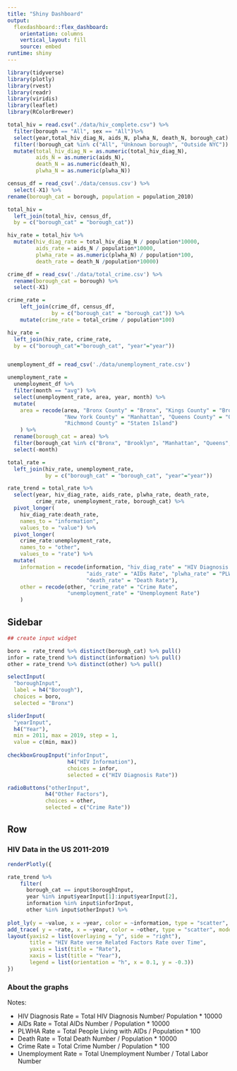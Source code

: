 ```yaml
---
title: "Shiny Dashboard"
output: 
  flexdashboard::flex_dashboard:
    orientation: columns
    vertical_layout: fill
    source: embed
runtime: shiny
---
```


```r
library(tidyverse)
library(plotly)
library(rvest)
library(readr)
library(viridis)
library(leaflet)
library(RColorBrewer)
```


```r
total_hiv = read.csv("./data/hiv_complete.csv") %>% 
  filter(borough == "All", sex == "All")%>% 
  select(year,total_hiv_diag_N, aids_N, plwha_N, death_N, borough_cat) %>%
  filter(!borough_cat %in% c("All", "Unknown borough", "Outside NYC")) %>%
  mutate(total_hiv_diag_N = as.numeric(total_hiv_diag_N),
         aids_N = as.numeric(aids_N),
         death_N = as.numeric(death_N),
         plwha_N = as.numeric(plwha_N))

census_df = read_csv('./data/census.csv') %>% 
  select(-X1) %>% 
rename(borough_cat = borough, population = population_2010)

total_hiv =
  left_join(total_hiv, census_df, 
  by = c("borough_cat" = "borough_cat")) 

hiv_rate = total_hiv %>% 
  mutate(hiv_diag_rate = total_hiv_diag_N / population*10000,
         aids_rate = aids_N / population*10000,
         plwha_rate = as.numeric(plwha_N) / population*100,
         death_rate = death_N /population*10000)

crime_df = read_csv('./data/total_crime.csv') %>%
  rename(borough_cat = borough) %>%
  select(-X1)

crime_rate = 
    left_join(crime_df, census_df, 
              by = c("borough_cat" = "borough_cat")) %>%
    mutate(crime_rate = total_crime / population*100)

hiv_rate =
  left_join(hiv_rate, crime_rate, 
  by = c("borough_cat"="borough_cat", "year"="year"))


unemployment_df = read_csv('./data/unemployment_rate.csv')

unemployment_rate = 
  unemployment_df %>% 
  filter(month == "avg") %>% 
  select(unemployment_rate, area, year, month) %>% 
  mutate(
    area = recode(area, "Bronx County" = "Bronx", "Kings County" = "Brooklyn", 
                  "New York County" = "Manhattan", "Queens County" = "Queens", 
                  "Richmond County" = "Staten Island")
    ) %>%
  rename(borough_cat = area) %>%
  filter(borough_cat %in% c("Bronx", "Brooklyn", "Manhattan", "Queens","Staten Island")) %>% 
  select(-month)

total_rate = 
  left_join(hiv_rate, unemployment_rate, 
            by = c("borough_cat" = "borough_cat", "year"="year"))

rate_trend = total_rate %>%
  select(year, hiv_diag_rate, aids_rate, plwha_rate, death_rate,
         crime_rate, unemployment_rate, borough_cat) %>%
  pivot_longer(
    hiv_diag_rate:death_rate,
    names_to = "information", 
    values_to = "value") %>%
  pivot_longer(
    crime_rate:unemployment_rate,
    names_to = "other", 
    values_to = "rate") %>%
  mutate(
    information = recode(information, "hiv_diag_rate" = "HIV Diagnosis Rate", 
                         "aids_rate" = "AIDs Rate", "plwha_rate" = "PLWHA Rate", 
                         "death_rate" = "Death Rate"),
    other = recode(other, "crime_rate" = "Crime Rate",
                   "unemployment_rate" = "Unemployment Rate")
    ) 
```
  
Sidebar {.sidebar}
-----------------------------------------------------------------------

```r
## create input widget

boro =  rate_trend %>% distinct(borough_cat) %>% pull()
infor = rate_trend %>% distinct(information) %>% pull()
other = rate_trend %>% distinct(other) %>% pull()

selectInput(
  "boroughInput",
  label = h4("Borough"),
  choices = boro,
  selected = "Bronx")

sliderInput(
  "yearInput",
  h4("Year"),
  min = 2011, max = 2019, step = 1, 
  value = c(min, max))
  
checkboxGroupInput("inforInput",
                   h4("HIV Information"),
                   choices = infor,
                   selected = c("HIV Diagnosis Rate"))

radioButtons("otherInput",
            h4("Other Factors"),
            choices = other,
            selected = c("Crime Rate"))

```

Row {data-height=650}
-----------------------------------------------------------------------
### HIV Data in the US 2011-2019

```r

renderPlotly({

rate_trend %>% 
    filter(
      borough_cat == input$boroughInput,
      year %in% input$yearInput[1]:input$yearInput[2],
      information %in% input$inforInput,
      other %in% input$otherInput) %>%
    
plot_ly(y = ~value, x = ~year, color = ~information, type = "scatter", mode = "lines") %>%
add_trace( y = ~rate, x = ~year, color = ~other, type = "scatter", mode = "lines", yaxis = "y2") %>%
layout(yaxis2 = list(overlaying = "y", side = "right"),
       title = "HIV Rate verse Related Factors Rate over Time",
       yaxis = list(title = "Rate"),
       xaxis = list(title = "Year"),
       legend = list(orientation = "h", x = 0.1, y = -0.3))
})
```

### About the graphs

Notes:

* HIV Diagnosis Rate = Total HIV Diagnosis Number/ Population * 10000
* AIDs Rate = Total AIDs Number / Population * 10000
* PLWHA Rate = Total People Living with AIDs / Population * 100
* Death Rate = Total Death Number / Population * 10000
* Crime Rate = Total Crime Number / Population * 100
* Unemployment Rate = Total Unemployment Number / Total Labor Number
